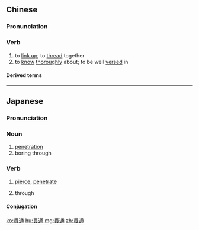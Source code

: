{{also|贯通}}
==Chinese==
{{zh-forms|s=贯通}}

===Pronunciation===
{{zh-pron
|m=guàntōng
|c=gun3 tung1
|h=pfs=kon-thûng
|mn=koàn-thong
|cat=v
}}

===Verb===
{{zh-verb}}

# to [[link up]]; to [[thread]] together
# to [[know]] [[thoroughly]] about; to be well [[versed]] in

====Derived terms====
{{zh-der|融會貫通|豁然貫通}}

----

==Japanese==
{{ja-kanjitab|かん|つう|yomi=on}}

===Pronunciation===
{{ja-pron|かんつう|y=on}}

===Noun===
{{ja-noun|かんつう}}

# [[penetration]]
# boring through

===Verb===
{{ja-verb-suru|tr=both|かんつう}}

# [[pierce]], [[penetrate]]
# {{l|en|bore|id=to make a hole}} through

====Conjugation====
{{ja-suru|かんつう}}

[[ko:貫通]]
[[hu:貫通]]
[[mg:貫通]]
[[zh:貫通]]